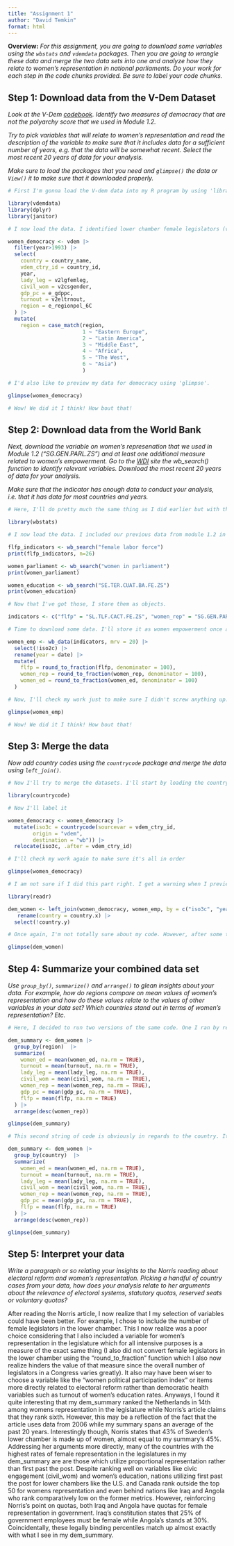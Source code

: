 ```yaml
---
title: "Assignment 1"
author: "David Temkin"
format: html
---
```


**Overview:** *For this assignment, you are going to download some variables using the `wbstats` and `vdemdata` packages. Then you are going to wrangle these data and merge the two data sets into one and analyze how they relate to women's representation in national parliaments. Do your work for each step in the code chunks provided. Be sure to label your code chunks.* 

## Step 1: Download data from the V-Dem Dataset

*Look at the V-Dem [codebook](https://www.v-dem.net/data/reference-documents/). Identify two measures of democracy that are not the polyarchy score that we used in Module 1.2.* 

*Try to pick variables that will relate to women's representation and read the description of the variable to make sure that it includes data for a sufficient number of years, e.g. that the data will be somewhat recent. Select the most recent 20 years of data for your analysis.* 

*Make sure to load the packages that you need and `glimpse()` the data or `View()` it to make sure that it downloaded properly.* 

```r

# First I'm gonna load the V-dem data into my R program by using 'library()' to load my packages. I am also going to load 'dplyr' and 'janitor' since they will be useful. I attempted to load it as an API.

library(vdemdata)
library(dplyr)
library(janitor)

# I now load the data. I identified lower chamber female legislators (v2lgfemleg) and women's participation in civil society (v2csgender) as variables relating to women's representation. I also retained the region variable and gdp per capita in addition to voter turnout.

women_democracy <- vdem |>
  filter(year>1993) |>
  select(
    country = country_name,
    vdem_ctry_id = country_id,
    year,
    lady_leg = v2lgfemleg,
    civil_wom = v2csgender,
    gdp_pc = e_gdppc,
    turnout = v2eltrnout,
    region = e_regionpol_6C
  ) |>
  mutate(
    region = case_match(region,
                        1 ~ "Eastern Europe",
                        2 ~ "Latin America",
                        3 ~ "Middle East",
                        4 ~ "Africa",
                        5 ~ "The West",
                        6 ~ "Asia")
                        )

# I'd also like to preview my data for democracy using 'glimpse'.

glimpse(women_democracy)

# Wow! We did it I think! How bout that!

```

## Step 2: Download data from the World Bank

*Next, download the variable on women's represenation that we used in Module 1.2 ("SG.GEN.PARL.ZS") and at least one additional measure related to women's empowerment. Go to the [WDI](https://databank.worldbank.org/source/world-development-indicators) site the wb_search() function to identify relevant variables. Download the most recent 20 years of data for your analysis.* 

*Make sure that the indicator has enough data to conduct your analysis, i.e. that it has data for most countries and years.*

```r

# Here, I'll do pretty much the same thing as I did earlier but with the World Bank data. I'll need to use my library function to load the variables once again.

library(wbstats)

# I now load the data. I included our previous data from module 1.2 in addition to the rate of bachelors degree attainment for women aged 25 and over code (SE.TER.CUAT.BA.FE.ZS). I first have to assign them indicators.

flfp_indicators <- wb_search("female labor force")
print(flfp_indicators, n=26)

women_parliament <- wb_search("women in parliament")
print(women_parliament)

women_education <- wb_search("SE.TER.CUAT.BA.FE.ZS")
print(women_education)

# Now that I've got those, I store them as objects.

indicators <- c("flfp" = "SL.TLF.CACT.FE.ZS", "women_rep" = "SG.GEN.PARL.ZS", "women_ed" = "SE.TER.CUAT.BA.FE.ZS")

# Time to download some data. I'll store it as women empowerment once again and adjust it to download for the past 20 years.

women_emp <- wb_data(indicators, mrv = 20) |> 
  select(!iso2c) |> 
  rename(year = date) |> 
  mutate(
    flfp = round_to_fraction(flfp, denominator = 100), 
    women_rep = round_to_fraction(women_rep, denominator = 100),
    women_ed = round_to_fraction(women_ed, denominator = 100)
  )

# Now, I'll check my work just to make sure I didn't screw anything up.

glimpse(women_emp)

# Wow! We did it I think! How bout that!
```

## Step 3: Merge the data

*Now add country codes using the `countrycode` package and merge the data using `left_join()`.* 

```r

# Now I'll try to merge the datasets. I'll start by loading the countrycode package which will help me create commonality between the datasets.

library(countrycode)

# Now I'll label it

women_democracy <- women_democracy |>    
  mutate(iso3c = countrycode(sourcevar = vdem_ctry_id, 
        origin = "vdem",         
        destination = "wb")) |> 
  relocate(iso3c, .after = vdem_ctry_id) 

# I'll check my work again to make sure it's all in order

glimpse(women_democracy)

# I am not sure if I did this part right. I get a warning when I preview the code. Hopefully it is ok. I will now try to merge the datasets which hopefully share a common countrycode. I have to load up readr to do this.

library(readr)

dem_women <- left_join(women_democracy, women_emp, by = c("iso3c", "year")) |> 
   rename(country = country.x) |> 
  select(!country.y)

# Once again, I'm not totally sure about my code. However, after some trouble shooting I think it runs. I the glimpse function spits out an output with all of the variables I was looking for, so hopefully we ended up somewhere positive.

glimpse(dem_women)
```

## Step 4: Summarize your combined data set

*Use `group_by()`, `summarize()` and `arrange()` to glean insights about your data. For example, how do regions compare on mean values of women's representation and how do these values relate to the values of other variables in your data set? Which countries stand out in terms of women's representation? Etc.* 

```r

# Here, I decided to run two versions of the same code. One I ran by region and the other by country.

dem_summary <- dem_women |>
  group_by(region)  |> 
  summarize(           
    women_ed = mean(women_ed, na.rm = TRUE),
    turnout = mean(turnout, na.rm = TRUE),
    lady_leg = mean(lady_leg, na.rm = TRUE),
    civil_wom = mean(civil_wom, na.rm = TRUE),
    women_rep = mean(women_rep, na.rm = TRUE),
    gdp_pc = mean(gdp_pc, na.rm = TRUE), 
    flfp = mean(flfp, na.rm = TRUE)
  ) |> 
  arrange(desc(women_rep)) 

glimpse(dem_summary)

# This second string of code is obviously in regards to the country. It is much longer as you can imagine!

dem_summary <- dem_women |>
  group_by(country)  |> 
  summarize(           
    women_ed = mean(women_ed, na.rm = TRUE),
    turnout = mean(turnout, na.rm = TRUE),
    lady_leg = mean(lady_leg, na.rm = TRUE),
    civil_wom = mean(civil_wom, na.rm = TRUE),
    women_rep = mean(women_rep, na.rm = TRUE),
    gdp_pc = mean(gdp_pc, na.rm = TRUE), 
    flfp = mean(flfp, na.rm = TRUE)
  ) |> 
  arrange(desc(women_rep)) 

glimpse(dem_summary)

```


## Step 5: Interpret your data

*Write a paragraph or so relating your insights to the Norris reading about electoral reform and women's representation. Picking a handful of country cases from your data, how does your analysis relate to her arguments about the relevance of electoral systems, statutory quotas, reserved seats or voluntary quotas?* 

  After reading the Norris article, I now realize that I my selection of variables could have been better. For example, I chose to include the number of female legislators in the lower chamber. This I now realize was a poor choice considering that I also included a variable for women's representation in the legislature which for all intensive purposes is a measure of the exact same thing (I also did not convert female legislators in the lower chamber using the "round_to_fraction" function which I also now realize hinders the value of that measure since the overall number of legislators in a Congress varies greatly). It also may have been wiser to choose a variable like the "women political participation index" or items more directly related to electoral reform rather than democratic health variables such as turnout of women's education rates.
  Anyways, I found it quite interesting that my dem_summary ranked the Netherlands in 14th among womens representation in the legislature while Norris's article claims that they rank sixth. However, this may be a reflection of the fact that the article uses data from 2006 while my summary spans an average of the past 20 years. Interestingly though, Norris states that 43% of Sweden's lower chamber is made up of women, almost equal to my summary's 45%. 
  Addressing her arguments more directly, many of the countries with the highest rates of female representation in the legislatures in my dem_summary are  are those which utilize proportional representation rather than first past the post. Despite ranking well on variables like civic engagement (civil_wom) and women's education, nations utilizing first past the post for lower chambers like the U.S. and Canada rank outside the top 50 for womens representation and even behind nations like Iraq and Angola who rank comparatively low on the former metrics. However, reinforcing Norris's point on  quotas, both Iraq and Angola have quotas for female representation in government. Iraq's constitution states that 25% of government employees must be female while Angola's stands at 30%. Coincidentally, these legally binding percentiles match up almost exactly with what I see in my dem_summary.
  
  